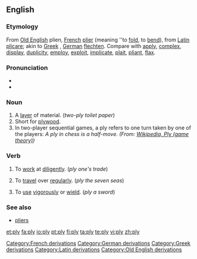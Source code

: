 {{wikipedia|dab=ply}}
==English==

===Etymology===
{{webster}}

From [[w:Old English language|Old English]] plien, [[w:French language|French]] [[plier]] (meaning ''to [[fold]], to [[bend]]), from [[w:Latin|Latin]] [[plicare]]; akin to [[w:Greek language|Greek]] , [[w:German language|German]] [[flechten]]. Compare with [[apply]], [[complex]], [[display]], [[duplicity]], [[employ]], [[exploit]], [[implicate]], [[plait]], [[pliant]], [[flax]].

===Pronunciation===
* {{IPA|/plaɪ/}}
* {{rhymes|aɪ}}

===Noun===
{{en-noun|pl|i|es}}

# A [[layer]] of material. (''two-ply toilet paper'')
# Short for [[plywood]].
# In two-player sequential games, a ply refers to one turn taken by one of the players: ''A ply in chess is a half-move. (From: [http://en.wikipedia.org/wiki/Ply_(game_theory) Wikipedia, Ply (game theory)])''

===Verb===
{{en-verb|plies|plying|plied}}

#{{transitive}} To [[work]] at [[diligent]]ly.  (''ply one's trade'')
#{{transitive}} To [[travel]] over [[regular]]ly. (''ply the seven seas'')
#{{transitive}} To [[use]] [[vigorous]]ly or [[wield]]. (''ply a sword'')

===See also===
* [[pliers]]

[[Category:French derivations]]
[[Category:German derivations]]
[[Category:Greek derivations]]
[[Category:Latin derivations]]
[[Category:Old English derivations]]

[[et:ply]]
[[fa:ply]]
[[io:ply]]
[[pt:ply]]
[[fi:ply]]
[[ta:ply]]
[[te:ply]]
[[vi:ply]]
[[zh:ply]]